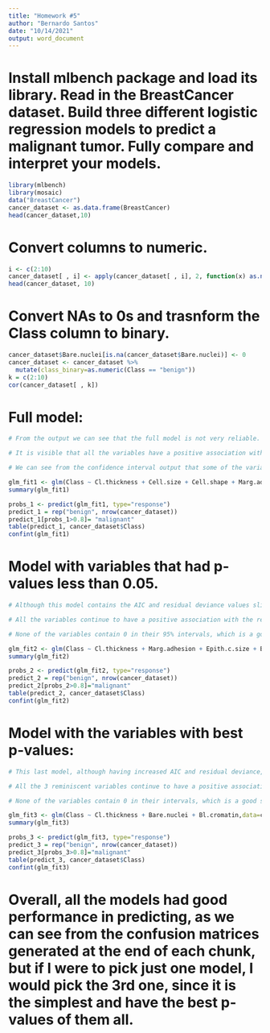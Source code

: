 ---
title: "Homework #5"
author: "Bernardo Santos"
date: "10/14/2021"
output: word_document
---

# Install mlbench package and load its library. Read in the BreastCancer dataset. Build three different logistic regression models to predict a malignant tumor. Fully compare and interpret your models.
```{r}
library(mlbench)
library(mosaic)
data("BreastCancer")
cancer_dataset <- as.data.frame(BreastCancer)
head(cancer_dataset,10)
```

# Convert columns to numeric.
```{r}
i <- c(2:10)
cancer_dataset[ , i] <- apply(cancer_dataset[ , i], 2, function(x) as.numeric(as.character(x)))
head(cancer_dataset, 10)
```

# Convert NAs to 0s and trasnform the Class column to binary. 
```{r}
cancer_dataset$Bare.nuclei[is.na(cancer_dataset$Bare.nuclei)] <- 0
cancer_dataset <- cancer_dataset %>% 
  mutate(class_binary=as.numeric(Class == "benign"))
k = c(2:10)
cor(cancer_dataset[ , k])
```

# Full model:
```{r}
# From the output we can see that the full model is not very reliable. Firstly, it contains high values for the Null Deviance and the Residual Deviance, meaning the model does not explain the data very well. Secondly, when we look at the p-values, we see that 5 of the variables (cell.size, cell.shape, epith.c.size, normal.nucleoli, mitoses) have p-values higher than 0.05, which means that randomness play an important role in the model when these variables are used. Lastly, the AIC value is substantially high, which is not a great sign.

# It is visible that all the variables have a positive association with the response variable, since the estimate coefficient of the variables are all greater than 0, meaning that as the values of the variables increase, the response variable is expected to increase too.

# We can see from the confidence interval output that some of the variables, such as Cell.size, Cell.shape, Epith.c.size, and Normal.nucleoli include 0 in the interval, which means that they are not statistically significant.

glm_fit1 <- glm(Class ~ Cl.thickness + Cell.size + Cell.shape + Marg.adhesion + Epith.c.size + Bare.nuclei + Bl.cromatin + Normal.nucleoli + Mitoses,data=cancer_dataset,family=binomial)
summary(glm_fit1)

probs_1 <- predict(glm_fit1, type="response")
predict_1 = rep("benign", nrow(cancer_dataset))
predict_1[probs_1>0.8]= "malignant"
table(predict_1, cancer_dataset$Class)
confint(glm_fit1)
```
# Model with variables that had p-values less than 0.05.
```{r}
# Although this model contains the AIC and residual deviance values slightly higher than the previous one, it has all p-values less than 0.05, meaning that all the variables are statistically significant.

# All the variables continue to have a positive association with the response variable, meaning that as the value of the variables increase, the response variable is expected to increase too.

# None of the variables contain 0 in their 95% intervals, which is a good sign.

glm_fit2 <- glm(Class ~ Cl.thickness + Marg.adhesion + Epith.c.size + Bare.nuclei + Bl.cromatin,data=cancer_dataset,family=binomial)
summary(glm_fit2)

probs_2 <- predict(glm_fit2, type="response")
predict_2 = rep("benign", nrow(cancer_dataset))
predict_2[probs_2>0.8]="malignant"
table(predict_2, cancer_dataset$Class)
confint(glm_fit2)
```

# Model with the variables with best p-values:
```{r}
# This last model, although having increased AIC and residual deviance, has all the p-values really small, meaning that randomness has no role in the model.

# All the 3 reminiscent variables continue to have a positive association with the response variable, meaning that as the values of the variables increase, the response variable is expected to increase too.

# None of the variables contain 0 in their intervals, which is a good sign in terms of statistical significance. 

glm_fit3 <- glm(Class ~ Cl.thickness + Bare.nuclei + Bl.cromatin,data=cancer_dataset,family=binomial)
summary(glm_fit3)

probs_3 <- predict(glm_fit3, type="response")
predict_3 = rep("benign", nrow(cancer_dataset))
predict_3[probs_3>0.8]="malignant"
table(predict_3, cancer_dataset$Class)
confint(glm_fit3)
```

# Overall, all the models had good performance in predicting, as we can see from the confusion matrices generated at the end of each chunk, but if I were to pick just one model, I would pick the 3rd one, since it is the simplest and have the best p-values of them all.
